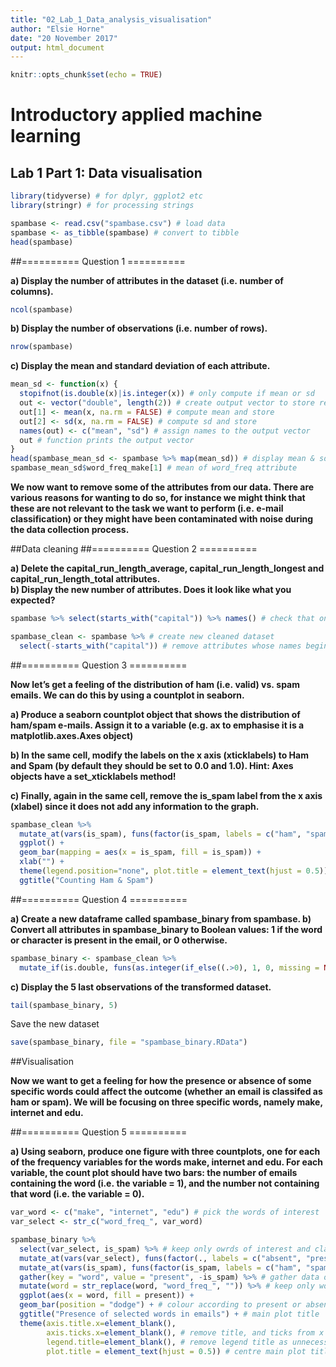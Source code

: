 ---
title: "02_Lab_1_Data_analysis_visualisation"
author: "Elsie Horne"
date: "20 November 2017"
output: html_document
---

```{r setup, include=FALSE}
knitr::opts_chunk$set(echo = TRUE)
```

# Introductory applied machine learning
## Lab 1 Part 1: Data visualisation

```{r load_packages, message = FALSE}
library(tidyverse) # for dplyr, ggplot2 etc
library(stringr) # for processing strings
```


``` {r load_data}
spambase <- read.csv("spambase.csv") # load data
spambase <- as_tibble(spambase) # convert to tibble
head(spambase)
```

##========== Question 1 ==========

**a) Display the number of attributes in the dataset (i.e. number of columns).**
``` {r q1a}
ncol(spambase)
```

**b) Display the number of observations (i.e. number of rows).**
``` {r q1b}
nrow(spambase)
```

**c) Display the mean and standard deviation of each attribute.**
``` {r q1c}
mean_sd <- function(x) {
  stopifnot(is.double(x)|is.integer(x)) # only compute if mean or sd
  out <- vector("double", length(2)) # create output vector to store results
  out[1] <- mean(x, na.rm = FALSE) # compute mean and store
  out[2] <- sd(x, na.rm = FALSE) # compute sd and store
  names(out) <- c("mean", "sd") # assign names to the output vector
  out # function prints the output vector
}
head(spambase_mean_sd <- spambase %>% map(mean_sd)) # display mean & sd for each attribute in spambase
spambase_mean_sd$word_freq_make[1] # mean of word_freq attribute
```


**We now want to remove some of the attributes from our data. There are various reasons for wanting to do so, for instance we might think that these are not relevant to the task we want to perform (i.e. e-mail classification) or they might have been contaminated with noise during the data collection process.**

##Data cleaning
##========== Question 2 ==========

**a) Delete the capital_run_length_average, capital_run_length_longest and  capital_run_length_total attributes.**  
**b) Display the new number of attributes. Does it look like what you expected?**

``` {r q2}
spambase %>% select(starts_with("capital")) %>% names() # check that only these three attribute names start with "capital"

spambase_clean <- spambase %>% # create new cleaned dataset
  select(-starts_with("capital")) # remove attributes whose names begin with "capital"
```

##========== Question 3 ==========

**Now let's get a feeling of the distribution of ham (i.e. valid) vs. spam emails. We can do this by using a countplot in seaborn.**  

**a) Produce a seaborn countplot object that shows the distribution of ham/spam e-mails. Assign it to a variable (e.g. ax to emphasise it is a matplotlib.axes.Axes object)**

**b) In the same cell, modify the labels on the x axis (xticklabels) to Ham and Spam (by default they should be set to 0.0 and 1.0). Hint: Axes objects have a set_xticklabels method!**

**c) Finally, again in the same cell, remove the is_spam label from the x axis (xlabel) since it does not add any information to the graph.**

``` {r q3}
spambase_clean %>%
  mutate_at(vars(is_spam), funs(factor(is_spam, labels = c("ham", "spam")))) %>%
  ggplot() + 
  geom_bar(mapping = aes(x = is_spam, fill = is_spam)) +
  xlab("") +
  theme(legend.position="none", plot.title = element_text(hjust = 0.5)) +
  ggtitle("Counting Ham & Spam")
```

##========== Question 4 ==========

**a) Create a new dataframe called spambase_binary from spambase.  b) Convert all attributes in spambase_binary to Boolean values:  1 if the word or character is present in the email, or 0 otherwise.**

``` {r q4ab}
spambase_binary <- spambase_clean %>% 
  mutate_if(is.double, funs(as.integer(if_else((.>0), 1, 0, missing = NULL))))
```

**c) Display the 5 last observations of the transformed dataset.**
``` {r q4c}
tail(spambase_binary, 5)
```

Save the new dataset
``` {r spambase_binary}
save(spambase_binary, file = "spambase_binary.RData")
```

##Visualisation

**Now we want to get a feeling for how the presence or absence of some specific words could affect the outcome (whether an email is classifed as ham or spam). We will be focusing on three specific words, namely make, internet and edu.**

##========== Question 5 ==========

**a) Using seaborn, produce one figure with three countplots, one for each of the frequency variables for the words make, internet and edu. For each variable, the count plot should have two bars: the number of emails containing the word (i.e. the variable = 1), and the number not containing that word (i.e. the variable = 0).**

``` {r q5a}
var_word <- c("make", "internet", "edu") # pick the words of interest
var_select <- str_c("word_freq_", var_word)

spambase_binary %>%
  select(var_select, is_spam) %>% # keep only owrds of interest and class label
  mutate_at(vars(var_select), funs(factor(., labels = c("absent", "present")))) %>% # encode words as factors and label as absent or present
  mutate_at(vars(is_spam), funs(factor(is_spam, labels = c("ham", "spam")))) %>% # encode class as factor and label as ham or spam
  gather(key = "word", value = "present", -is_spam) %>% # gather data on the words of interest, so that can plot for each one on the same plot
  mutate(word = str_replace(word, "word_freq_", "")) %>% # keep only word of interest for labels
  ggplot(aes(x = word, fill = present)) +
  geom_bar(position = "dodge") + # colour according to present or absent
  ggtitle("Presence of selected words in emails") + # main plot title
  theme(axis.title.x=element_blank(), 
        axis.ticks.x=element_blank(), # remove title, and ticks from x axis
        legend.title=element_blank(), # remove legend title as unnecessary
        plot.title = element_text(hjust = 0.5)) # centre main plot title
```

